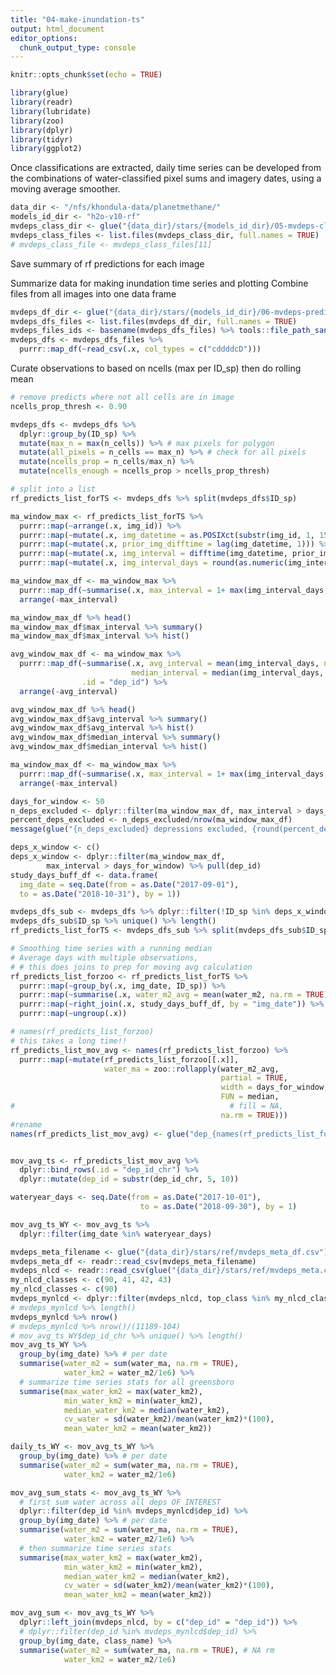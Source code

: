 ```yaml
---
title: "04-make-inundation-ts"
output: html_document
editor_options: 
  chunk_output_type: console
---
```


```r
knitr::opts_chunk$set(echo = TRUE)
```

```r
library(glue)
library(readr)
library(lubridate)
library(zoo)
library(dplyr)
library(tidyr)
library(ggplot2)
```

Once classifications are extracted, daily time series can be developed from the combinations of water-classified pixel sums and imagery dates, using a moving average smoother. 

```r
data_dir <- "/nfs/khondula-data/planetmethane/"
models_id_dir <- "h2o-v10-rf"
mvdeps_class_dir <- glue("{data_dir}/stars/{models_id_dir}/05-mvdeps-classified/")
mvdeps_class_files <- list.files(mvdeps_class_dir, full.names = TRUE)
# mvdeps_class_file <- mvdeps_class_files[11]
```

Save summary of rf predictions for each image

Summarize data for making inundation time series and plotting
Combine files from all images into one data frame

```r
mvdeps_df_dir <- glue("{data_dir}/stars/{models_id_dir}/06-mvdeps-predicts")
mvdeps_dfs_files <- list.files(mvdeps_df_dir, full.names = TRUE)
mvdeps_files_ids <- basename(mvdeps_dfs_files) %>% tools::file_path_sans_ext()
mvdeps_dfs <- mvdeps_dfs_files %>%
  purrr::map_df(~read_csv(.x, col_types = c("cddddcD")))
```


Curate observations to based on ncells (max per ID_sp) then do rolling mean

```r
# remove predicts where not all cells are in image
ncells_prop_thresh <- 0.90

mvdeps_dfs <- mvdeps_dfs %>% 
  dplyr::group_by(ID_sp) %>% 
  mutate(max_n = max(n_cells)) %>% # max pixels for polygon
  mutate(all_pixels = n_cells == max_n) %>% # check for all pixels
  mutate(ncells_prop = n_cells/max_n) %>%
  mutate(ncells_enough = ncells_prop > ncells_prop_thresh)

# split into a list
rf_predicts_list_forTS <- mvdeps_dfs %>% split(mvdeps_dfs$ID_sp)

ma_window_max <- rf_predicts_list_forTS %>%
  purrr::map(~arrange(.x, img_id)) %>%
  purrr::map(~mutate(.x, img_datetime = as.POSIXct(substr(img_id, 1, 15), format = "%Y%m%d_%H%M%S"))) %>% 
  purrr::map(~mutate(.x, prior_img_difftime = lag(img_datetime, 1))) %>%
  purrr::map(~mutate(.x, img_interval = difftime(img_datetime, prior_img_difftime, units = "days"))) %>%
  purrr::map(~mutate(.x, img_interval_days = round(as.numeric(img_interval)))) 

ma_window_max_df <- ma_window_max %>% 
  purrr::map_df(~summarise(.x, max_interval = 1+ max(img_interval_days, na.rm = TRUE)), .id = "dep_id") %>%
  arrange(-max_interval)

ma_window_max_df %>% head()
ma_window_max_df$max_interval %>% summary()
ma_window_max_df$max_interval %>% hist()

avg_window_max_df <- ma_window_max %>% 
  purrr::map_df(~summarise(.x, avg_interval = mean(img_interval_days, na.rm = TRUE),
                           median_interval = median(img_interval_days, na.rm = TRUE)), 
                .id = "dep_id") %>%
  arrange(-avg_interval)

avg_window_max_df %>% head()
avg_window_max_df$avg_interval %>% summary()
avg_window_max_df$avg_interval %>% hist()
avg_window_max_df$median_interval %>% summary()
avg_window_max_df$median_interval %>% hist()

ma_window_max_df <- ma_window_max %>% 
  purrr::map_df(~summarise(.x, max_interval = 1+ max(img_interval_days, na.rm = TRUE)), .id = "dep_id") %>%
  arrange(-max_interval)

```

```r
days_for_window <- 50
n_deps_excluded <- dplyr::filter(ma_window_max_df, max_interval > days_for_window) %>% nrow()
percent_deps_excluded <- n_deps_excluded/nrow(ma_window_max_df)
message(glue("{n_deps_excluded} depressions excluded, {round(percent_deps_excluded*100,2)}%"))

deps_x_window <- c()
deps_x_window <- dplyr::filter(ma_window_max_df,
        max_interval > days_for_window) %>% pull(dep_id)
study_days_buff_df <- data.frame(
  img_date = seq.Date(from = as.Date("2017-09-01"), 
  to = as.Date("2018-10-31"), by = 1))
```

```r
mvdeps_dfs_sub <- mvdeps_dfs %>% dplyr::filter(!ID_sp %in% deps_x_window)
mvdeps_dfs_sub$ID_sp %>% unique() %>% length()
rf_predicts_list_forTS <- mvdeps_dfs_sub %>% split(mvdeps_dfs_sub$ID_sp)

# Smoothing time series with a running median
# Average days with multiple observations, 
# # this does joins to prep for moving avg calculation
rf_predicts_list_forzoo <- rf_predicts_list_forTS %>%
  purrr::map(~group_by(.x, img_date, ID_sp)) %>%
  purrr::map(~summarise(.x, water_m2_avg = mean(water_m2, na.rm = TRUE))) %>%
  purrr::map(~right_join(.x, study_days_buff_df, by = "img_date")) %>%
  purrr::map(~ungroup(.x))

# names(rf_predicts_list_forzoo) 
# this takes a long time!!
rf_predicts_list_mov_avg <- names(rf_predicts_list_forzoo) %>%
  purrr::map(~mutate(rf_predicts_list_forzoo[[.x]],
                     water_ma = zoo::rollapply(water_m2_avg,
                                               partial = TRUE,
                                               width = days_for_window,
                                               FUN = median,
#                                                # fill = NA,
                                               na.rm = TRUE)))
#rename
names(rf_predicts_list_mov_avg) <- glue("dep_{names(rf_predicts_list_forzoo)}")


mov_avg_ts <- rf_predicts_list_mov_avg %>%
  dplyr::bind_rows(.id = "dep_id_chr") %>% 
  dplyr::mutate(dep_id = substr(dep_id_chr, 5, 10))
```




```r
wateryear_days <- seq.Date(from = as.Date("2017-10-01"), 
                             to = as.Date("2018-09-30"), by = 1)

mov_avg_ts_WY <- mov_avg_ts %>% 
  dplyr::filter(img_date %in% wateryear_days)

mvdeps_meta_filename <- glue("{data_dir}/stars/ref/mvdeps_meta_df.csv")
mvdeps_meta_df <- readr::read_csv(mvdeps_meta_filename)
mvdeps_nlcd <- readr::read_csv(glue("{data_dir}/stars/ref/mvdeps_meta.csv"))
my_nlcd_classes <- c(90, 41, 42, 43)
my_nlcd_classes <- c(90)
mvdeps_mynlcd <- dplyr::filter(mvdeps_nlcd, top_class %in% my_nlcd_classes)
# mvdeps_mynlcd %>% length()
mvdeps_mynlcd %>% nrow()
# mvdeps_mynlcd %>% nrow()/(11189-104)
# mov_avg_ts_WY$dep_id_chr %>% unique() %>% length()
mov_avg_ts_WY %>%
  group_by(img_date) %>% # per date 
  summarise(water_m2 = sum(water_ma, na.rm = TRUE), 
            water_km2 = water_m2/1e6) %>%
  # summarize time series stats for all greensboro
  summarise(max_water_km2 = max(water_km2),
            min_water_km2 = min(water_km2),
            median_water_km2 = median(water_km2),
            cv_water = sd(water_km2)/mean(water_km2)*(100),
            mean_water_km2 = mean(water_km2))

daily_ts_WY <- mov_avg_ts_WY %>%
  group_by(img_date) %>% # per date 
  summarise(water_m2 = sum(water_ma, na.rm = TRUE), 
            water_km2 = water_m2/1e6)

mov_avg_sum_stats <- mov_avg_ts_WY %>%
  # first sum water across all deps OF INTEREST 
  dplyr::filter(dep_id %in% mvdeps_mynlcd$dep_id) %>%
  group_by(img_date) %>% # per date 
  summarise(water_m2 = sum(water_ma, na.rm = TRUE), 
            water_km2 = water_m2/1e6) %>%
  # then summarize time series stats
  summarise(max_water_km2 = max(water_km2),
            min_water_km2 = min(water_km2),
            median_water_km2 = median(water_km2),
            cv_water = sd(water_km2)/mean(water_km2)*(100),
            mean_water_km2 = mean(water_km2))

mov_avg_sum <- mov_avg_ts_WY %>%
  dplyr::left_join(mvdeps_nlcd, by = c("dep_id" = "dep_id")) %>%
  # dplyr::filter(dep_id %in% mvdeps_mynlcd$dep_id) %>%
  group_by(img_date, class_name) %>%
  summarise(water_m2 = sum(water_ma, na.rm = TRUE), # NA rm 
            water_km2 = water_m2/1e6)
```

